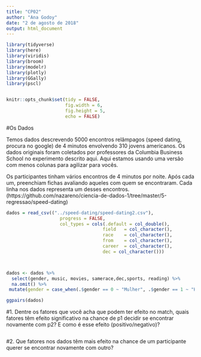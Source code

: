 ```yaml
---
title: "CP02"
author: "Ana Godoy"
date: "2 de agosto de 2018"
output: html_document
---
```


```r
library(tidyverse)
library(here)
library(viridis)
library(broom)
library(modelr)
library(plotly)
library(GGally)
library(pscl)


knitr::opts_chunk$set(tidy = FALSE,
                      fig.width = 6,
                      fig.height = 5,
                      echo = FALSE)

```
#Os Dados

Temos dados descrevendo 5000 encontros relâmpagos (speed dating, procura no google) de 4 minutos envolvendo 310 jovens americanos. Os dados originais foram coletados por professores da Columbia Business School no experimento descrito aqui. Aqui estamos usando uma versão com menos colunas para agilizar para vocês.

Os participantes tinham vários encontros de 4 minutos por noite. Após cada um, preenchiam fichas avaliando aqueles com quem se encontraram. Cada linha nos dados representa um desses encontros. (https://github.com/nazareno/ciencia-de-dados-1/tree/master/5-regressao/speed-dating)


```r

dados = read_csv(("../speed-dating/speed-dating2.csv"), 
                    progress = FALSE,
                    col_types = cols(.default = col_double(),
                                    field	= col_character(),
                                    race	= col_character(),
                                    from	= col_character(),
                                    career	= col_character(),
                                    dec = col_character()))



dados <- dados %>% 
  select(gender, music, movies, samerace,dec,sports, reading) %>%
  na.omit() %>%
 mutate(gender = case_when(.$gender == 0 ~ "Mulher", .$gender == 1 ~ "Homem")) 

ggpairs(dados)

```


#1. Dentre os fatores que você acha que podem ter efeito no match, quais fatores têm efeito significativo na chance de p1 decidir se encontrar novamente com p2? E como é esse efeito (positivo/negativo)?


```r

```


#2. Que fatores nos dados têm mais efeito na chance de um participante querer se encontrar novamente com outro?


```r

```
 